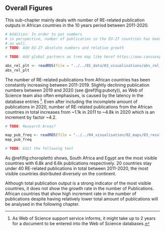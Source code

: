 ## Overall Figures

This sub-chapter mainly deals with number of RE-related publication outputs in
African countries in the 10 years period between 2011-2020. 

```r
# Addition: In order to put numbers
# in perspective, number of publication in the EU-27 countries has been added analysed
# as well.
# TODO: Add EU-27 absolute numbers and relative growth 

# TODO: Add global partners as tree map like here? https://www.canvasxpress.org/examples/treemap-1.html
```


```r
abs_rel_plt <- readRDS(file = "../../01_data/03_visualisations/abs_rel_plt.Rds")
abs_rel_plt
```


The number of RE-related publications from African countries has been constantly
increasing between 2011-2019. Slightly declining publication numbers between 2019
and 2020 (see \@ref(fig:puboty)), as Web of Science team also often emphasises,
is caused by the latency in the database entries [^1]. Even after including the 
incomplete amount of publications in 2020, number of RE-related publications from 
the African countries in total increases from ~1.1k in 2011 to ~4.8k in 
2020 which is an increment by factor ~4.2. 

```r
# TODO: Research Areas?
```


```r
map_pub_freq <- readRDS(file = "../../04_visualisation/02_maps/03_results/choropleth.Rds")
map_pub_freq
```

```r
# TODO: Edit the following text
```

As \@ref(fig:choropleth) shows, South Africa and Egypt are the most visible countries with 6.8k and 6.6k publications respectively. 20 countries stay under 40 RE-related publications in total between 2011-2020, the most visible countries distributed diversely on the continent.  

Although total publication output is a strong indicator of the most visible countries, it does not show the growth rate in the number of Publications. African countries that show high increment rate in the number of publications despite having relatively lower total amount of publications will be analysed in the following chapter.
  










[^1]: As Web of Science support service informs, it might take up to 2 years for a document to be entered into the Web of Science databases.